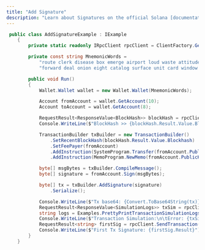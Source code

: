 ```yaml
---
title: "Add Signature"
description: "Learn about Signatures on the official Solana [documentation](https://docs.solana.com/developing/programming-model/accounts#signers)"
---
```


```csharp
 public class AddSignatureExample : IExample
    {
        private static readonly IRpcClient rpcClient = ClientFactory.GetClient(Cluster.TestNet);

        private const string MnemonicWords =
            "route clerk disease box emerge airport loud waste attitude film army tray " +
            "forward deal onion eight catalog surface unit card window walnut wealth medal";

        public void Run()
        {
            Wallet.Wallet wallet = new Wallet.Wallet(MnemonicWords);

            Account fromAccount = wallet.GetAccount(10);
            Account toAccount = wallet.GetAccount(8);

            RequestResult<ResponseValue<BlockHash>> blockHash = rpcClient.GetRecentBlockHash();
            Console.WriteLine($"BlockHash >> {blockHash.Result.Value.Blockhash}");

            TransactionBuilder txBuilder = new TransactionBuilder()
                .SetRecentBlockHash(blockHash.Result.Value.Blockhash)
                .SetFeePayer(fromAccount)
                .AddInstruction(SystemProgram.Transfer(fromAccount.PublicKey, toAccount.PublicKey, 10000000))
                .AddInstruction(MemoProgram.NewMemo(fromAccount.PublicKey, "Hello from Sol.Net :)"));

            byte[] msgBytes = txBuilder.CompileMessage();
            byte[] signature = fromAccount.Sign(msgBytes);

            byte[] tx = txBuilder.AddSignature(signature)
                .Serialize();

            Console.WriteLine($"Tx base64: {Convert.ToBase64String(tx)}");
            RequestResult<ResponseValue<SimulationLogs>> txSim = rpcClient.SimulateTransaction(tx);
            string logs = Examples.PrettyPrintTransactionSimulationLogs(txSim.Result.Value.Logs);
            Console.WriteLine($"Transaction Simulation:\n\tError: {txSim.Result.Value.Error}\n\tLogs: \n" + logs);
            RequestResult<string> firstSig = rpcClient.SendTransaction(tx);
            Console.WriteLine($"First Tx Signature: {firstSig.Result}");
        }
    }
```
